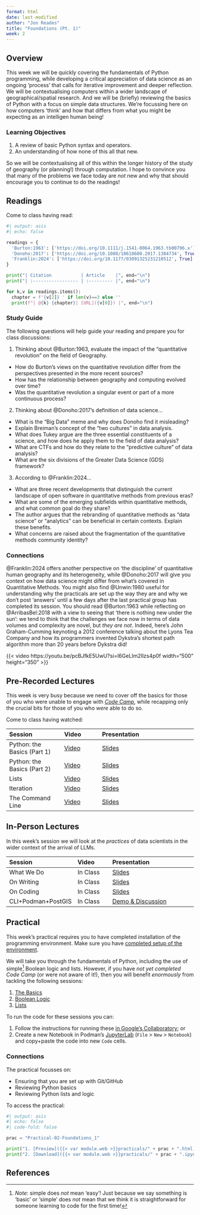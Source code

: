 ```yaml
---
format: html
date: last-modified
author: "Jon Reades"
title: "Foundations (Pt. 1)"
week: 2
---
```


## Overview

This week we will be quickly covering the fundamentals of Python programming, while developing a critical appreciation of data science as an ongoing 'process' that calls for iterative improvement and deeper reflection. We will be contextualising computers within a wider landscape of geographical/spatial research. And we will be (briefly) reviewing the basics of Python with a focus on simple data structures. We're focussing here on how computers 'think' and how that differs from what you might be expecting as an intelligen human being! 

::: {.callout-important}
### Learning Objectives

1. A review of basic Python syntax and operators.
2. An understanding of how none of this all that new.

::: 

So we will be contextualising all of this within the longer history of the study of geography (or planning!) through computation. I hope to convince you that many of the problems we face today are _not_ new and why that should encourage you to continue to do the readings!

## Readings

Come to class having read:

```python
#| output: asis
#| echo: false

readings = {
  'Burton:1963': ['https://doi.org/10.1111/j.1541-0064.1963.tb00796.x'], 
  'Donoho:2017': ['https://doi.org/10.1080/10618600.2017.1384734', True],
  'Franklin:2024': ['https://doi.org/10.1177/03091325231210512', True]
}

print("| Citation           | Article    |", end="\n")
print("| :----------------- | :--------- |", end="\n")

for k,v in readings.items():
  chapter = f'{v[2]} ' if len(v)==3 else ''
  print(f"| @{k} {chapter}| [URL]({v[0]}) |", end="\n")

```

### Study Guide

The following questions will help guide your reading and prepare you for class discussions:

1. Thinking about @Burton:1963, evaluate the impact of the "quantitative revolution" on the field of Geography.
  - How do Burton's views on the quantitative revolution differ from the perspectives presented in the more recent sources?
  - How has the relationship between geography and computing evolved over time?
  - Was the quantitative revolution a singular event or part of a more continuous process?
2. Thinking about @Donoho:2017's definition of data science...
  - What is the "Big Data" meme and why does Donoho find it misleading?
  - Explain Breiman's concept of the "two cultures" in data analysis.
  - What does Tukey argue are the three essential constituents of a science, and how does he apply them to the field of data analysis?
  - What are CTFs and how do they relate to the "predictive culture" of data analysis?
  - What are the six divisions of the Greater Data Science (GDS) framework?
3. According to @Franklin:2024... 
  - What are three recent developments that distinguish the current landscape of open software in quantitative methods from previous eras?
  - What are some of the emerging subfields within quantitative methods, and what common goal do they share?
  - The author argues that the rebranding of quantitative methods as "data science" or "analytics" can be beneficial in certain contexts. Explain these benefits.
  - What concerns are raised about the fragmentation of the quantitative methods community identity?
<!--
1. What is the main argument presented in "Housing and Inequality in London" by @Travers:2016? 
  - How does the report define "affordable housing" and what are the key challenges facing London's housing market?
  - What are the main drivers of inequality in London, and how do they intersect with housing issues?
  - What policy recommendations are proposed to address the housing crisis in London?
-->

::: {.callout-tip}

### Connections

@Franklin:2024 offers another perspective on 'the discipline' of quantitative human geography and its heterogeneity, while @Donoho:2017 will give you context on how data science might differ from what's covered in Quantitative Methods. You might also find @Unwin:1980 useful for understanding why the practicals are set up the way they are and why we don't post 'answers' until a few days after the last practical group has completed its session. You should read @Burton:1963 while reflecting on @ArribasBel:2018 with a view to seeing that 'there is nothing new under the sun': we tend to think that the challenges we face now in terms of data volumes and complexity are novel, but *they are not*. Indeed, here's John Graham-Cumming keynoting a 2012 conference talking about the Lyons Tea Company and how its programmers invented Dykstra's shortest path algorithm more than 20 years before Dykstra did!

:::

{{< video https://youtu.be/pcBJfkE5UwU?si=l6GeLIm2Ilzs4p0f width="500" height="350" >}}

## Pre-Recorded Lectures

This week is very busy because we need to cover off the basics for those of you who were unable to engage with *[Code Camp]({{< var module.camp >}})*, while recapping only the crucial bits for those of you who *were* able to do so.

Come to class having watched:

| Session | Video | Presentation | 
| :------ | :---- | :----------- | 
| Python: the Basics (Part 1) | [Video]({{< var vids.basics1 >}}) | [Slides](../lectures/{{< meta week >}}.1-Python_the_Basics-1.qmd) | 
| Python: the Basics (Part 2) | [Video]({{< var vids.basics2 >}}) | [Slides](../lectures/{{< meta week >}}.2-Python_the_Basics-2.qmd) | 
| Lists | [Video]({{< var vids.lists >}})  | [Slides](../lectures/{{< meta week >}}.3-Lists.qmd) | 
| Iteration| [Video]({{< var vids.iteration >}}) | [Slides](../lectures/{{< meta week >}}.4-Iteration.qmd) | 
| The Command Line | [Video]({{< var vids.iteration >}}) | [Slides](../lectures/{{< meta week >}}.5-The_Command_Line.qmd) | 

## In-Person Lectures

In this week's session we will look at the *practices* of data scientists in the wider context of the arrival of LLMs.

| Session | Video | Presentation | 
| :------ | :---- | :----------- | 
| What We Do         | In Class | [Slides](../lectures/{{< meta week >}}.6-What_We_Do.qmd)   |
| On Writing         | In Class | [Slides](../lectures/{{< meta week >}}.7-On_Writing.qmd)       |
| On Coding | In Class | [Slides](../lectures/{{< meta week >}}.8-On_Coding.qmd) |
| CLI+Podman+PostGIS | In Class | [Demo & Discussion](../lectures/demo_postgis_and_sds.qmd) |

## Practical

This week's practical requires you to have completed installation of the programming environment. Make sure you have [completed setup of the environment]({{< var module.sds >}}).

We will take you through the fundamentals of Python, including the use of simple^[*Note*: simple does *not* mean 'easy'! Just because we say something is 'basic' or 'simple' does *not* mean that we think it is straightforward for someone learning to code for the first time!] Boolean logic and lists. However, if you have *not yet completed Code Camp* (or were not aware of it!), then you will benefit *enormously* from tackling the following sessions:

1. [The Basics]({{< var module.camp >}}lessons/The_Basics.html)
2. [Boolean Logic]({{< var module.camp >}}lessons/Boolean_Logic.html)
3. [Lists]({{< var module.camp >}}lessons/Lists.html)

To run the code for these sessions you can:

1. Follow the instructions for running these [in Google's Collaboratory]({{< var module.sds >}}code_camp.html); or 
2. Create a new Notebook in Podman's [JupyterLab](http://localhost:8888/) (`File` > `New` > `Notebook`) and copy+paste the code into new `Code` cells.

::: {.callout-tip}

### Connections

The practical focusses on:

- Ensuring that you are set up with Git/GitHub
- Reviewing Python basics
- Reviewing Python lists and logic

:::

To access the practical:

```python
#| output: asis
#| echo: false
#| code-fold: false

prac = "Practical-02-Foundations_1"

print("1. [Preview]({{< var module.web >}}practicals/" + prac + ".html)")
print("2. [Download]({{< var module.web >}}practicals/" + prac + ".ipynb)")

```

## References
